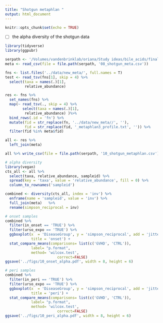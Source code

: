 ```yaml
---
title: "Shotgun metaphlan "
output: html_document
---
```


```r
knitr::opts_chunk$set(echo = TRUE)
```

- [ ]  the alpha diversity of the shotgun data


```r
library(tidyverse)
library(ggpubr)
```

```r
serpath <- '/Volumes/vandenbrinklab/oriana/Study ideas/bile_acids/final_datasets/'
meta <- read_csv(file = file.path(serpath, '08_shotgun_meta.csv'))

fns <- list.files('../data/new_meta/', full.names = T)
test <- read_tsv(fns[1], skip = 4) %>% 
  select(taxa = names(.)[1],
         relative_abundance)

res <- fns %>% 
  set_names(fns) %>% 
  map(~ read_tsv(., skip = 4) %>% 
        select(taxa = names(.)[1],
         relative_abundance) )%>% 
  bind_rows(.id = 'fn') %>% 
  mutate(fid = str_replace(fn, '../data/new_meta//', ''),
         fid = str_replace(fid, '_metaphlan3_profile.txt', '')) %>% 
  filter(fid %in% meta$fid) 

all <- res %>% 
  left_join(meta) 

all %>% write_csv(file = file.path(serpath, '10_shotgun_metaphlan.csv'))
```

```r
# alpha diversity
library(vegan)
cts_all <- all %>% 
  select(taxa, relative_abundance, sampleid) %>% 
  spread(key = 'taxa', value = 'relative_abundance', fill = 0) %>% 
  column_to_rownames('sampleid')

combined <- diversity(cts_all, index = 'inv') %>% 
  enframe(name = 'sampleid', value = 'inv') %>% 
  full_join(meta)   %>% 
  rename(simpson_reciprocal = inv)
```

```r
# onset samples
combined %>% 
  filter(in_onset == 'TRUE') %>% 
  filter(urso_expo == 'TRUE') %>% 
  ggboxplot(x  = 'DiseaseGroup', y = 'simpson_reciprocal', add = 'jitter',
            title = 'onset') +
  stat_compare_means(comparisons= list(c('GVHD', 'CTRL')),
            label= "p.format",
            method= 'wilcox.test',
						correct=FALSE)
ggsave('../figs/10_onset_alpha.pdf', width = 8, height = 6)
```

```r
# peri samples
combined %>% 
  filter(in_peri == 'TRUE') %>% 
  filter(urso_expo == 'TRUE') %>% 
  ggboxplot(x  = 'DiseaseGroup', y = 'simpson_reciprocal', add = 'jitter',
            title = 'peri') +
  stat_compare_means(comparisons= list(c('GVHD', 'CTRL')),
            label= "p.format",
            method= 'wilcox.test',
						correct=FALSE)
ggsave('../figs/10_peri_alpha.pdf', width = 8, height = 6)
```

